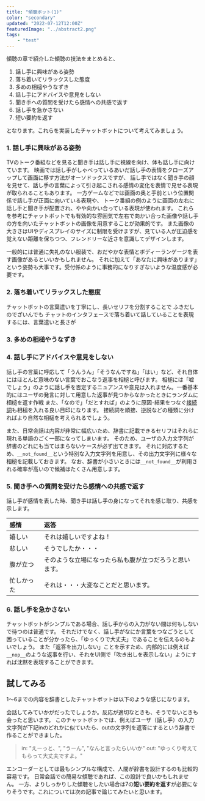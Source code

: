 ```yaml
---
title: "傾聴ボット(1)"
color: "secondary"
updated: "2022-07-12T12:00Z"
featuredImage: "../abstract2.png"
tags: 
    - "test"
---
```



傾聴の章で紹介した傾聴の技法をまとめると、

1. 話し手に興味がある姿勢
2. 落ち着いてリラックスした態度
3. 多めの相槌やうなずき
4. 話し手にアドバイスや意見をしない
5. 聞き手への質問を受けたら感情への共感で返す
6. 話し手を急かさない
7. 短い要約を返す
    
となります。これらを実装したチャットボットについて考えてみましょう。

### 1. 話し手に興味がある姿勢

TVのトーク番組などを見ると聞き手は話し手に視線を向け、体も話し手に向けています。
映画では話し手がしゃべっているあいだ話し手の表情をクローズアップして画面に移す方法がオーソドックスですが、
話し手ではなく聞き手の顔を見せて、話し手の言葉によって引き起こされる感情の変化を表情で見せる表現が取られることもあります。
一方ゲームなどでは画面の奥と手前という位置関係で話し手が正面に向いている表現や、
トーク番組の例のように画面の左右に話し手と聞き手が配置され、やや向かい合っている表現が使われます。
これらを参考にチャットボットでも有効的な雰囲気で左右で向かい合った画像や話し手の方を向いたチャットボットの画像を用意することが効果的です。
また画像の大きさはUIやディスプレイのサイズに制限を受けますが、見ている人が圧迫感を覚えない距離を保ちつつ、フレンドリーな近さを意識してデザインします。

一般的には普通に失礼のない服装で、おだやかな表情とボディーランゲージを表す画像があるといいかもしれません。
それに加えて「あなたに興味があります」という姿勢も大事です。受付係のように事務的になりすぎないような温度感が必要です。

### 2. 落ち着いてリラックスした態度

チャットボットの言葉遣いを丁寧にし、長いセリフを分割することで
ふきだしのでざいんでも
チャットのインタフェースで落ち着いて話していることを表現するには、言葉遣いと長さが

### 3. 多めの相槌やうなずき
### 4. 話し手にアドバイスや意見をしない

話し手の言葉に呼応して「うんうん」「そうなんですね」「はい」など、それ自体にはほとんど意味のない言葉でおこなう返事を相槌と呼びます。
相槌には「嘘でしょう」のように話し手を否定するニュアンスや意見は入れません。一番基本的にはユーザの発言に対して用意した返事が見つからなかったときにランダムに相槌を返す作戦
また、「なので」「だとすれば」のように原因-結果をつなぐ[接続詞](https://ja.wikipedia.org/wiki/%E6%8E%A5%E7%B6%9A%E8%A9%9E)も相槌を入れる良い目印になります。
接続詞を順接、逆説などの種類に分ければより自然な相槌を考えられるでしょう。
 
また、日常会話は内容が非常に幅広いため、辞書に記載できるセリフはそれらに現れる単語のごく一部になってしまいます。
そのため、ユーザの入力文字列が辞書のどれにも当てはまらないケースが必ず出てきます。
それに対応するため、`__not_found__`という特別な入力文字列を用意し、その出力文字列に様々な相槌を記載しておきます。
なお、辞書が小さいときには`__not_found__`が利用される確率が高いので候補はたくさん用意します。

### 5. 聞き手への質問を受けたら感情への共感で返す

話し手が感情を表した時、聞き手は話し手の身になってそれを感じ取り、共感を示します。

| 感情 | 返答 |
| :--  | :-- |
| 嬉しい | それは嬉しいですよね！ |
| 悲しい | そうでしたか・・・|
| 腹が立つ | そのような立場になったら私も腹が立つだろうと思います。|
| 忙しかった| それは・・・大変なことだと思います。|

### 6. 話し手を急かさない

チャットボットがシンプルである場合、話し手からの入力がない間は何もしないで待つのは普通です。
それだけでなく、話し手がなにか言葉をつなごうとして困っていることが分かったら、「ゆっくりで大丈夫」であることを伝えるのもよいでしょう。
また「返答を出力しない」ことを示すため、内部的には例えば `__nop__`のような返事を行い、それをUI側で「吹き出しを表示しない」ようにすれば沈黙を表現することができます。

## 試してみる

1〜6までの内容を辞書としたチャットボットは以下のような感じになります。

<Chatbot source='/chatbot/prompter'/>

会話してみていかがだったでしょうか。反応が適切なときも、そうでないときも会ったと思います。
このチャットボットでは、例えばユーザ（話し手）の入力文字列が下記inのどれかに似ていたら、outの文字列を返答にするという辞書で作ることができました。

> in: "えーっと、", "うーん", "なんと言ったらいいか"
> out: "ゆっくり考えてもらって大丈夫ですよ。"

エンコーダーとしては最もシンプルな構成で、人間が辞書を設計するのも比較的容易です。
日常会話での簡易な傾聴であれば、この設計で良いかもしれません。
一方、よりしっかりした傾聴をしたい場合は7の**短い要約を返す**が必要になりそうです。これについては次の記事で論じてみたいと思います。
